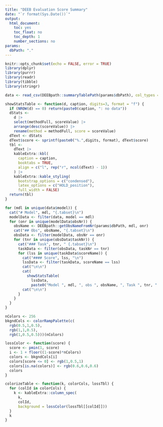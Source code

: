 ```yaml
---
title: "DEEB Evaluation Score Summary"
date: "`r format(Sys.Date())`"
output: 
  html_document:
    toc: yes
    toc_float: no
    toc_depth: 1
    number_sections: no
params:
  dbPath: "."
---
```


```r
knitr::opts_chunk$set(echo = FALSE, error = TRUE)
library(dplyr)
library(purrr)
library(readr)
library(tibble)
library(stringr)
```

```r
data <- read_csv(DEEBpath::summaryTablePath(params$dbPath), col_types = cols())
```

```r
showStatsTable <- function(d, caption, digits=3, format = "f") {
  if (NROW(d) == 0) return(paste0(caption, ": no data"))
  dStats <- 
    d |> 
    select(methodFull, scoreValue) |> 
    arrange(desc(scoreValue)) |> 
    rename(method = methodFull, score = scoreValue)
  dText <- dStats
  dText$score <- sprintf(paste0("%.",digits, format), dText$score)
  tbl <- 
    dText |> 
    kableExtra::kbl(
      caption = caption,
      booktabs = TRUE,
      align = c("l", rep("r", ncol(dText) - 1))
    ) |> 
    kableExtra::kable_styling(
      bootstrap_options = c("condensed"),
      latex_options = c("HOLD_position"),
      full_width = FALSE) 
  return(tbl)
}
```

```r
for (mdl in unique(data$model)) {
  cat("# Model", mdl, "{.tabset}\n")
  modelData <- filter(data, model == mdl)
  for (onr in unique(modelData$obsNr)) {
    obsName <- DEEBpath::getObsNameFromNr(params$dbPath, mdl, onr)
    cat("## Obs", obsName, "{.tabset}\n")
    obsData <- filter(modelData, obsNr == onr)
    for (tnr in unique(obsData$taskNr)) {
      cat("### Task", tnr, " {.tabset}\n")
      taskData <- filter(obsData, taskNr == tnr)
      for (lss in unique(taskData$scoreName)) {
        cat("#### Score", lss, "\n")
        lssData <- filter(taskData, scoreName == lss)
        cat("\n\n")
        cat(
          showStatsTable(
            lssData, 
            paste0("Model ", mdl, ", obs ", obsName, ", Task ", tnr, ": ", lss)))
        cat("\n\n")
      }
    }
  }
}
```

```r
nColors <- 256
bkgndCols <- colorRampPalette(c(
  rgb(0.5,1,0.5),
  rgb(1,1,0.5),
  rgb(1,0.5,0.5)))(nColors)

lossColor <- function(score) {
  score <- pmin(1, score)
  i <- 1 + floor((1-score)*nColors)
  colors <- bkgndCols[i]
  colors[score <= 0] <- rgb(1,0.5,1)
  colors[is.na(colors)] <- rgb(0.6,0.6,0.6)
  colors
}

colorizeTable <- function(k, colorCols, lossTbl) {
  for (colId in colorCols) {
    k <- kableExtra::column_spec(
      k, 
      colId,
      background = lossColor(lossTbl[[colId]]))
  }
  k
}
```
